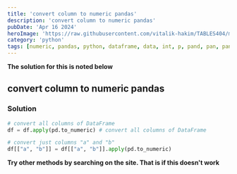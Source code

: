 ```yaml
---
title: 'convert column to numeric pandas'
description: 'convert column to numeric pandas'
pubDate: 'Apr 16 2024'
heroImage: 'https://raw.githubusercontent.com/vitalik-hakim/TABLES404/main/error_b/python.jpg'
category: 'python'
tags: [numeric, pandas, python, dataframe, data, int, p, pand, pan, panda]
---
```


**The solution for this is noted below**

## convert column to numeric pandas

### Solution

```python
# convert all columns of DataFrame
df = df.apply(pd.to_numeric) # convert all columns of DataFrame

# convert just columns "a" and "b"
df[["a", "b"]] = df[["a", "b"]].apply(pd.to_numeric)
```

**Try other methods by searching on the site. That is if this doesn't work**
